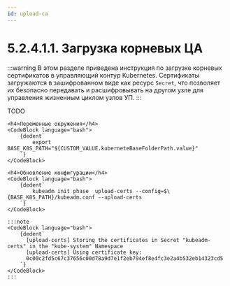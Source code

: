 ```yaml
---
id: upload-ca
---
```





# 5.2.4.1.1. Загрузка корневых ЦА

:::warning
В этом разделе приведена инструкция по загрузке корневых сертификатов в управляющий контур Kubernetes. Сертификаты загружаются в зашифрованном виде как ресурс `Secret`, что позволяет их безопасно передавать и расшифровывать на другом узле для управления жизненным циклом узлов УП.
:::

<Tabs groupId="install-type">

  <TabItem value='HardWay'>
    TODO
  </TabItem>

  <TabItem value='Kubeadm'>

    <h4>Переменные окружения</h4>
    <CodeBlock language="bash">
        {dedent`
            export BASE_K8S_PATH="${CUSTOM_VALUE.kuberneteBaseFolderPath.value}"
        `}
    </CodeBlock>

    <h4>Обновление конфигурации</h4>
    <CodeBlock language="bash">
        {dedent`
            kubeadm init phase  upload-certs --config=$\{BASE_K8S_PATH}/kubeadm.conf --upload-certs
        `}
    </CodeBlock>

    :::note
    <CodeBlock language="bash">
        {dedent`
          [upload-certs] Storing the certificates in Secret "kubeadm-certs" in the "kube-system" Namespace
          [upload-certs] Using certificate key:
          0c00c2fd5c67c37656c00d78a9d7e1f2eb794ef8e4fc3e2a4b532eb14323cd5
        `}
    </CodeBlock>
    :::

  </TabItem>
</Tabs>
